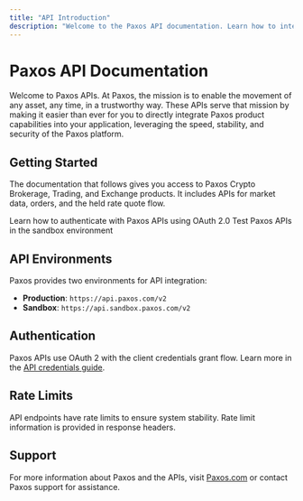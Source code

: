 ```yaml
---
title: "API Introduction"
description: "Welcome to the Paxos API documentation. Learn how to integrate with Paxos services for crypto brokerage, trading, and financial infrastructure."
---
```


# Paxos API Documentation

Welcome to Paxos APIs. At Paxos, the mission is to enable the movement of any asset, any time, in a trustworthy way. These APIs serve that mission by making it easier than ever for you to directly integrate Paxos product capabilities into your application, leveraging the speed, stability, and security of the Paxos platform.

## Getting Started

The documentation that follows gives you access to Paxos Crypto Brokerage, Trading, and Exchange products. It includes APIs for market data, orders, and the held rate quote flow.

<CardGroup cols={2}>
  <Card title="Authentication" icon="key" href="https://docs.paxos.com/developer/credentials">
    Learn how to authenticate with Paxos APIs using OAuth 2.0
  </Card>
  <Card title="Sandbox Environment" icon="flask" href="https://account.sandbox.paxos.com">
    Test Paxos APIs in the sandbox environment
  </Card>
</CardGroup>

## API Environments

Paxos provides two environments for API integration:

- **Production**: `https://api.paxos.com/v2`
- **Sandbox**: `https://api.sandbox.paxos.com/v2`

## Authentication

Paxos APIs use OAuth 2 with the client credentials grant flow. Learn more in the [API credentials guide](https://docs.paxos.com/developer/credentials).

## Rate Limits

API endpoints have rate limits to ensure system stability. Rate limit information is provided in response headers.

## Support

For more information about Paxos and the APIs, visit [Paxos.com](https://www.paxos.com/) or contact Paxos support for assistance. 